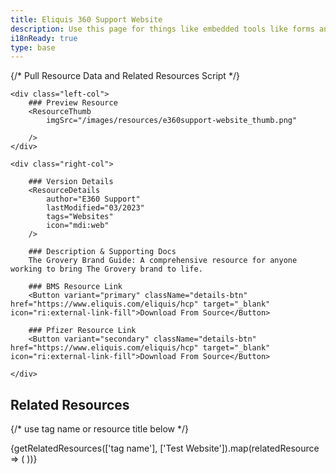 ```yaml
---
title: Eliquis 360 Support Website
description: Use this page for things like embedded tools like forms and login portals
i18nReady: true
type: base
---
```


{/* Pull Resource Data and Related Resources Script */}

<div class="details_wrapper">

	<div class="left-col">
		### Preview Resource
		<ResourceThumb 
			imgSrc="/images/resources/e360support-website_thumb.png" 
		
		/>
	</div>

	<div class="right-col">
		
		### Version Details
		<ResourceDetails 
			author="E360 Support" 
			lastModified="03/2023" 
			tags="Websites" 
			icon="mdi:web"
		/>

		### Description & Supporting Docs
		The Grovery Brand Guide: A comprehensive resource for anyone working to bring The Grovery brand to life.

		### BMS Resource Link
		<Button variant="primary" className="details-btn" href="https://www.eliquis.com/eliquis/hcp" target="_blank" icon="ri:external-link-fill">Download From Source</Button>
		
		### Pfizer Resource Link
		<Button variant="secondary" className="details-btn" href="https://www.eliquis.com/eliquis/hcp" target="_blank" icon="ri:external-link-fill">Download From Source</Button>

	</div>
	
</div>

## Related Resources
{/* use tag name or resource title below */}
<div class="resource-card-container">
  {getRelatedResources(['tag name'], ['Test Website']).map(relatedResource => (
    <ResourceCard {...relatedResource} />
  ))}
</div>

